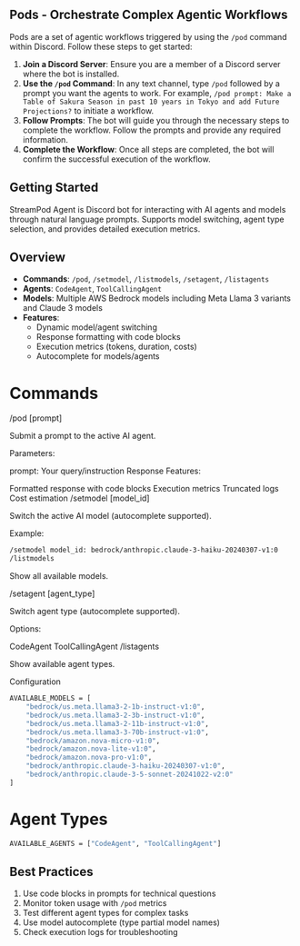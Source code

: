## Pods - Orchestrate Complex Agentic Workflows

Pods are a set of agentic workflows triggered by using the `/pod` command within Discord. Follow these steps to get started:

1. **Join a Discord Server**: Ensure you are a member of a Discord server where the bot is installed.
2. **Use the `/pod` Command**: In any text channel, type `/pod` followed by a prompt you want the agents to work. For example, `/pod prompt: Make a Table of Sakura Season in past 10 years in Tokyo and add Future Projections?` to initiate a workflow.
3. **Follow Prompts**: The bot will guide you through the necessary steps to complete the workflow. Follow the prompts and provide any required information.
4. **Complete the Workflow**: Once all steps are completed, the bot will confirm the successful execution of the workflow.

## Getting Started

StreamPod Agent is Discord bot for interacting with AI agents and models through natural language prompts. Supports model switching, agent type selection, and provides detailed execution metrics.

## Overview

- **Commands**: `/pod`, `/setmodel`, `/listmodels`, `/setagent`, `/listagents`
- **Agents**: `CodeAgent`, `ToolCallingAgent`
- **Models**: Multiple AWS Bedrock models including Meta Llama 3 variants and Claude 3 models
- **Features**:
  - Dynamic model/agent switching
  - Response formatting with code blocks
  - Execution metrics (tokens, duration, costs)
  - Autocomplete for models/agents

# Commands

/pod [prompt]

Submit a prompt to the active AI agent.

Parameters:

prompt: Your query/instruction
Response Features:

Formatted response with code blocks
Execution metrics
Truncated logs
Cost estimation
/setmodel [model_id]

Switch the active AI model (autocomplete supported).

Example:

```bash
/setmodel model_id: bedrock/anthropic.claude-3-haiku-20240307-v1:0
/listmodels
```

Show all available models.

/setagent [agent_type]

Switch agent type (autocomplete supported).

Options:

CodeAgent
ToolCallingAgent
/listagents

Show available agent types.

Configuration
```bash
AVAILABLE_MODELS = [
    "bedrock/us.meta.llama3-2-1b-instruct-v1:0",
    "bedrock/us.meta.llama3-2-3b-instruct-v1:0",
    "bedrock/us.meta.llama3-2-11b-instruct-v1:0",
    "bedrock/us.meta.llama3-3-70b-instruct-v1:0",
    "bedrock/amazon.nova-micro-v1:0",
    "bedrock/amazon.nova-lite-v1:0",
    "bedrock/amazon.nova-pro-v1:0",
    "bedrock/anthropic.claude-3-haiku-20240307-v1:0",
    "bedrock/anthropic.claude-3-5-sonnet-20241022-v2:0"
]
```

# Agent Types

```bash
AVAILABLE_AGENTS = ["CodeAgent", "ToolCallingAgent"]
```

## Best Practices
1. Use code blocks in prompts for technical questions
2. Monitor token usage with `/pod` metrics
3. Test different agent types for complex tasks
4. Use model autocomplete (type partial model names)
5. Check execution logs for troubleshooting
